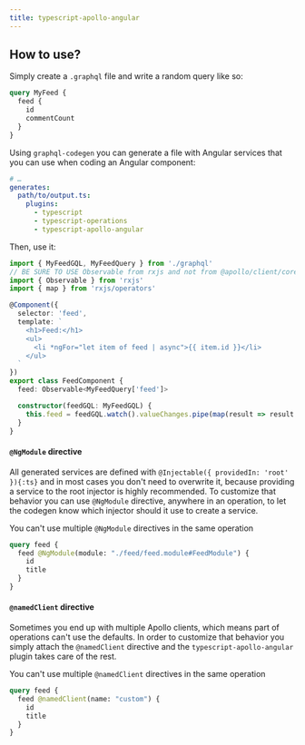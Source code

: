 ```yaml
---
title: typescript-apollo-angular
---
```




<PackageHeader hasOperationsNote />
<PackageApiDocs />

## How to use?

Simply create a `.graphql` file and write a random query like so:

```graphql
query MyFeed {
  feed {
    id
    commentCount
  }
}
```

Using `graphql-codegen` you can generate a file with Angular services that you can use when coding an Angular component:

```yaml
# …
generates:
  path/to/output.ts:
    plugins:
      - typescript
      - typescript-operations
      - typescript-apollo-angular
```

Then, use it:

```ts
import { MyFeedGQL, MyFeedQuery } from './graphql'
// BE SURE TO USE Observable from rxjs and not from @apollo/client/core when using map
import { Observable } from 'rxjs'
import { map } from 'rxjs/operators'

@Component({
  selector: 'feed',
  template: `
    <h1>Feed:</h1>
    <ul>
      <li *ngFor="let item of feed | async">{{ item.id }}</li>
    </ul>
  `
})
export class FeedComponent {
  feed: Observable<MyFeedQuery['feed']>

  constructor(feedGQL: MyFeedGQL) {
    this.feed = feedGQL.watch().valueChanges.pipe(map(result => result.data.feed))
  }
}
```

#### `@NgModule` directive

All generated services are defined with `@Injectable({ providedIn: 'root' }){:ts}` and in most cases you don't need to overwrite it, because providing a service to the root injector is highly recommended. To customize that behavior you can use `@NgModule` directive, anywhere in an operation, to let the codegen know which injector should it use to create a service.

<Callout>You can't use multiple `@NgModule` directives in the same operation</Callout>

```graphql
query feed {
  feed @NgModule(module: "./feed/feed.module#FeedModule") {
    id
    title
  }
}
```

#### `@namedClient` directive

Sometimes you end up with multiple Apollo clients, which means part of operations can't use the defaults. In order to customize that behavior you simply attach the `@namedClient` directive and the `typescript-apollo-angular` plugin takes care of the rest.

<Callout>You can't use multiple `@namedClient` directives in the same operation</Callout>

```graphql
query feed {
  feed @namedClient(name: "custom") {
    id
    title
  }
}
```

